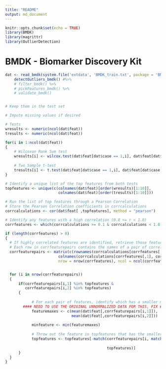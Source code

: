 ```yaml
---
title: "README"
output: md_document
---
```


```r
knitr::opts_chunk$set(echo = TRUE)
library(BMDK)
library(magrittr)
library(OutlierDetection)
```

# BMDK - Biomarker Discovery Kit

```r

dat <- read_bmdk(system.file('extdata', 'BMDK_train.txt', package = 'BMDK')) %>%
    detectOutliers_bmdk() #%>%
    # filter_bmdk() %>%
    # pickFeatures_bmdk() %>%
    # validate_bmdk()


# Keep them in the test set

# Impute missing values if desired

# Tests
wresults <- numeric(ncol(dat$feat))
tresults <- numeric(ncol(dat$feat))

for(i in 1:ncol(dat$feat))
{
    # Wilcoxon Rank Sum test
    wresults[i] <- wilcox.test(dat$feat[dat$case == 1,i], dat$feat[dat$case == 0,i], exact = F)[[3]]
  
    # Two Sample t-test
    tresults[i] <- t.test(dat$feat[dat$case == 1,i], dat$feat[dat$case == 0,i])[[3]]
}

# Identify a unique list of the top features from both tests
topfeatures <- unique(c(colnames(dat$feat)[order(wresults)[1:10]],
                        colnames(dat$feat)[order(tresults)[1:10]]))

# Run the list of top features through a Pearson Correlation
# Store the Pearson Correlation coefficients in corrcalculations
corrcalculations <- cor(dat$feat[ ,topfeatures], method = "pearson")

# Identify any features with a high correlation (0.8 <= r < 1.0)
corrfeatures <- which(corrcalculations >= 0.1 & corrcalculations < 1.0, arr.ind = T)

if (length(corrfeatures) > 0)
{
  # If highly correlated features are identified, retrieve those feature names
  # Each row in corrfeaturepairs contains the names of a pair of correlated features
  corrfeaturepairs <- matrix(c(rownames(corrcalculations[corrfeatures[,1], corrfeatures[,2]]),
                        colnames(corrcalculations[corrfeatures[,1], corrfeatures[,2]])), 
                        nrow = nrow(corrfeatures), ncol = ncol(corrfeatures))


  for (i in nrow(corrfeaturepairs))
  {
      if(corrfeaturepairs[i,1] %in% topfeatures &
         corrfeaturepairs[i,2] %in% topfeatures)
      {
      
            # For each pair of features, identify which has a smaller mean value in the original data
        #### NEED TO USE THE ORIGINAL UNNORMALIZED DATA FOR THIS, FIX ###
            featuremaxes <- c(mean(dat$feat[,corrfeaturepairs[i,1]]),
                              mean(dat$feat[,corrfeaturepairs[i,2]]))
    
            minfeature <- min(featuremaxes)
    
            # Throw out the feature in topfeatures that has the smaller mean value
            topfeatures <- topfeatures[-match(corrfeaturepairs[i, match(minfeature,
                                                                        featuremaxes)],
                                              topfeatures)]
      }
  }
}

```
